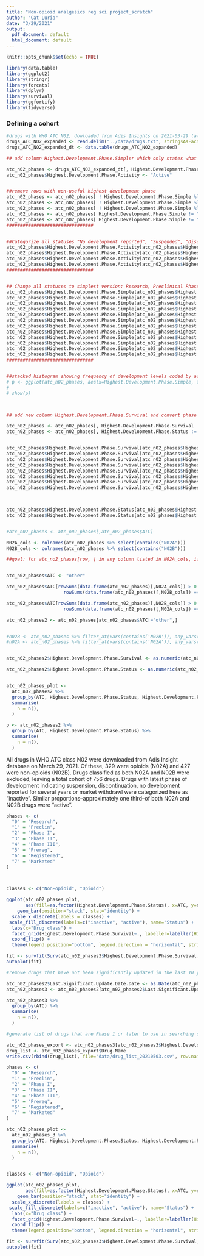 ```yaml
---
title: "Non-opioid analgesics reg sci project_scratch"
author: "Cat Luria"
date: "3/29/2021"
output:
  pdf_document: default
  html_document: default
---
```


```r
knitr::opts_chunk$set(echo = TRUE)

library(data.table)
library(ggplot2)
library(stringr)
library(forcats)
library(dplyr)
library(survival)
library(ggfortify)
library(tidyverse)


```

### Defining a cohort

```r

#drugs with WHO ATC N02, dowloaded from Adis Insights on 2021-03-29 (all indications)
drugs_ATC_NO2_expanded <- read.delim("../data/drugs.txt", stringsAsFactors=FALSE)
drugs_ATC_NO2_expanded_dt <- data.table(drugs_ATC_NO2_expanded)

```


```r

## add column Highest.Development.Phase.Simpler which only states what phase drug is in regardless of status and column Highest.Development.Phase.Activity that states whether development is active or inactive. "discontinued", "suspended", "no development reported", "withdrawl" all categorized as inactive.

atc_n02_phases <- drugs_ATC_NO2_expanded_dt[, Highest.Development.Phase.Simple := Highest.Development.Phase]
atc_n02_phases$Highest.Development.Phase.Activity <- "Active"


##remove rows with non-useful highest development phase
atc_n02_phases <- atc_n02_phases[ ! Highest.Development.Phase.Simple %like% "Unknown"]
atc_n02_phases <- atc_n02_phases[ ! Highest.Development.Phase.Simple %like% "\\(Clinical\\)"]
atc_n02_phases <- atc_n02_phases[ ! Highest.Development.Phase.Simple %like% "0"]
atc_n02_phases <- atc_n02_phases[ Highest.Development.Phase.Simple != "Discontinued"]
atc_n02_phases <- atc_n02_phases[ Highest.Development.Phase.Simple != "No development reported"]
################################


##Categorize all statuses "No development reported", "Suspended", "Discontinued", "Withdrawal" as "Inactive" 
atc_n02_phases$Highest.Development.Phase.Activity[atc_n02_phases$Highest.Development.Phase %like% "No development reported" ] <- "Inactive"
atc_n02_phases$Highest.Development.Phase.Activity[atc_n02_phases$Highest.Development.Phase %like% "Discontinued" ] <- "Inactive"
atc_n02_phases$Highest.Development.Phase.Activity[atc_n02_phases$Highest.Development.Phase %like% "Suspended" ] <- "Inactive"
atc_n02_phases$Highest.Development.Phase.Activity[atc_n02_phases$Highest.Development.Phase %like% "Withdrawal" ] <- "Inactive"
################################


## Change all statuses to simplest version: Research, Preclinical Phases I-III, Preregistration, Registered, and Marketed
atc_n02_phases$Highest.Development.Phase.Simple[atc_n02_phases$Highest.Development.Phase.Simple %like% "\\(Research\\)" ] <- "Research"
atc_n02_phases$Highest.Development.Phase.Simple[atc_n02_phases$Highest.Development.Phase.Simple %like% "\\(Preclinical\\)" ] <- "Preclinical"
atc_n02_phases$Highest.Development.Phase.Simple[atc_n02_phases$Highest.Development.Phase.Simple %like% "\\(I\\)" ] <- "Phase I"
atc_n02_phases$Highest.Development.Phase.Simple[atc_n02_phases$Highest.Development.Phase.Simple %like% "Phase I/II" ] <- "Phase I"
atc_n02_phases$Highest.Development.Phase.Simple[atc_n02_phases$Highest.Development.Phase.Simple %like% "\\(I/II\\)" ] <- "Phase I"
atc_n02_phases$Highest.Development.Phase.Simple[atc_n02_phases$Highest.Development.Phase.Simple %like% "Phase II/III" ] <- "Phase II"
atc_n02_phases$Highest.Development.Phase.Simple[atc_n02_phases$Highest.Development.Phase.Simple %like% "\\(II\\)" ] <- "Phase II"
atc_n02_phases$Highest.Development.Phase.Simple[atc_n02_phases$Highest.Development.Phase.Simple %like% "\\(II/III\\)" ] <- "Phase II"
atc_n02_phases$Highest.Development.Phase.Simple[atc_n02_phases$Highest.Development.Phase.Simple %like% "\\(III\\)" ] <- "Phase III"
atc_n02_phases$Highest.Development.Phase.Simple[atc_n02_phases$Highest.Development.Phase.Simple %like% "\\(Registered\\)" ] <- "Registered"
atc_n02_phases$Highest.Development.Phase.Simple[atc_n02_phases$Highest.Development.Phase.Simple %like% "\\(Preregistration\\)" ] <- "Preregistration"
atc_n02_phases$Highest.Development.Phase.Simple[atc_n02_phases$Highest.Development.Phase.Simple %like% "Withdrawal" ] <- "Marketed"
################################


##stacked histogram showing frequency of development levels coded by activity/inactivity
# p <- ggplot(atc_n02_phases, aes(x=Highest.Development.Phase.Simple, fill=Highest.Development.Phase.Activity)) + geom_histogram(stat="count") + coord_flip() +  scale_x_discrete(limits = c("Marketed", "Registered", "Preregistration", "Phase III", "Phase II", "Phase I", "Preclinical", "Research"))           
# 
# show(p)




```


```r


## add new column Highest.Development.Phase.Survival and convert phase from Highest.Development.Phase.Simple into a numeric score in order to generate "survival curve"

atc_n02_phases <- atc_n02_phases[, Highest.Development.Phase.Survival := Highest.Development.Phase.Simple]
atc_n02_phases <- atc_n02_phases[, Highest.Development.Phase.Status := Highest.Development.Phase.Activity]


atc_n02_phases$Highest.Development.Phase.Survival[atc_n02_phases$Highest.Development.Phase.Survival == "Research"] <- 0
atc_n02_phases$Highest.Development.Phase.Survival[atc_n02_phases$Highest.Development.Phase.Survival == "Preclinical"] <- 1
atc_n02_phases$Highest.Development.Phase.Survival[atc_n02_phases$Highest.Development.Phase.Survival == "Phase I"] <- 2
atc_n02_phases$Highest.Development.Phase.Survival[atc_n02_phases$Highest.Development.Phase.Survival == "Phase II"] <- 3
atc_n02_phases$Highest.Development.Phase.Survival[atc_n02_phases$Highest.Development.Phase.Survival == "Phase III"] <- 4
atc_n02_phases$Highest.Development.Phase.Survival[atc_n02_phases$Highest.Development.Phase.Survival == "Preregistration"] <- 5
atc_n02_phases$Highest.Development.Phase.Survival[atc_n02_phases$Highest.Development.Phase.Survival == "Registered"] <- 6
atc_n02_phases$Highest.Development.Phase.Survival[atc_n02_phases$Highest.Development.Phase.Survival == "Marketed"] <- 7
 


atc_n02_phases$Highest.Development.Phase.Status[atc_n02_phases$Highest.Development.Phase.Activity == "Active"] <- 1
atc_n02_phases$Highest.Development.Phase.Status[atc_n02_phases$Highest.Development.Phase.Activity == "Inactive"] <- 0     



```



```r

#atc_n02_phases <- atc_n02_phases[,atc_n02_phases$ATC]

N02A_cols <- colnames(atc_n02_phases %>% select(contains("N02A")))
N02B_cols <- colnames(atc_n02_phases %>% select(contains("N02B")))

##goal: for atc_no2_phases[row, ] in any column listed in N02A_cols, if 1+ columns has a "1", then atc_n02_phases$ATC[A=N02A,]


atc_n02_phases$ATC <- "other"

atc_n02_phases$ATC[rowSums(data.frame(atc_n02_phases)[,N02A_cols]) > 0 &
                     rowSums(data.frame(atc_n02_phases)[,N02B_cols]) == 0] <- "N02A"

atc_n02_phases$ATC[rowSums(data.frame(atc_n02_phases)[,N02B_cols]) > 0 &
                     rowSums(data.frame(atc_n02_phases)[,N02A_cols]) == 0] <- "N02B"

atc_n02_phases2 <- atc_n02_phases[atc_n02_phases$ATC!="other",]


#n02B <- atc_n02_phases %>% filter_at(vars(contains('N02B')), any_vars(. == 1))
#n02A <- atc_n02_phases %>% filter_at(vars(contains('N02A')), any_vars(. == 1))


atc_n02_phases2$Highest.Development.Phase.Survival <- as.numeric(atc_n02_phases2$Highest.Development.Phase.Survival)

atc_n02_phases2$Highest.Development.Phase.Status <- as.numeric(atc_n02_phases2$Highest.Development.Phase.Status)


atc_n02_phases_plot <- 
  atc_n02_phases2 %>%
  group_by(ATC, Highest.Development.Phase.Status, Highest.Development.Phase.Survival) %>%
  summarise(
    n = n(),
  )

p <- atc_n02_phases2 %>%
  group_by(ATC, Highest.Development.Phase.Status) %>%
  summarise(
    n = n(),
  )

```


All drugs in WHO ATC class N02 were downloaded from Adis Insight database on March 29, 2021. Of these, 329 were opioids (N02A) and 427 were non-opioids (N02B). Drugs classified as both N02A and N02B were excluded, leaving a total cohort of 756 drugs. Drugs with latest phase of development indicating suspension, discontinuation, no development reported for several years or market withdrawl were categorized here as "inactive". Similar proportions--approximately one third--of both N02A and N02B drugs were "active". 


```r

phases <- c(
  "0" = "Research",
  "1" = "Preclin",
  "2" = "Phase I",
  "3" = "Phase II",
  "4" = "Phase III",
  "5" = "Prereg",
  "6" = "Registered",
  "7" = "Marketed"
)



classes <- c("Non-opioid", "Opioid")

ggplot(atc_n02_phases_plot, 
       aes(fill=as.factor(Highest.Development.Phase.Status), x=ATC, y=n)) + 
    geom_bar(position="stack", stat="identity") +
  scale_x_discrete(labels = classes) + 
 scale_fill_discrete(labels=c("inactive", "active"), name="Status") +
  labs(x="Drug class") +
  facet_grid(Highest.Development.Phase.Survival~., labeller=labeller(Highest.Development.Phase.Survival=phases)) +
  coord_flip() +
  theme(legend.position="bottom", legend.direction = "horizontal", strip.text.y = element_text(angle=0))

```

```r


fit <- survfit(Surv(atc_n02_phases3$Highest.Development.Phase.Survival, atc_n02_phases3$Highest.Development.Phase.Status)~ATC, data = atc_n02_phases3)
autoplot(fit)

```

```r

#remove drugs that have not been significantly updated in the last 10 years

atc_n02_phases2$Last.Significant.Update.Date.Date <- as.Date(atc_n02_phases2$Last.Significant.Update.Date, "%d/%m/%Y")
atc_n02_phases3 <- atc_n02_phases2[atc_n02_phases2$Last.Significant.Update.Date.Date>="2011-05-01",]

atc_n02_phases3 %>%
  group_by(ATC) %>%
  summarise(
    n = n(),
  )

```

```r

#generate list of drugs that are Phase 1 or later to use in searching ct.gov

atc_n02_phases_export <- atc_n02_phases3[atc_n02_phases3$Highest.Development.Phase.Survival>=2,] 
drug_list <- atc_n02_phases_export$Drug.Name
write.csv(rbind(drug_list), file="data/drug_list_20210503.csv", row.names=FALSE)

```


```r

phases <- c(
  "0" = "Research",
  "1" = "Preclin",
  "2" = "Phase I",
  "3" = "Phase II",
  "4" = "Phase III",
  "5" = "Prereg",
  "6" = "Registered",
  "7" = "Marketed"
)

atc_n02_phases_plot <- 
  atc_n02_phases_3 %>%
  group_by(ATC, Highest.Development.Phase.Status, Highest.Development.Phase.Survival) %>%
  summarise(
    n = n(),
  )


classes <- c("Non-opioid", "Opioid")

ggplot(atc_n02_phases_plot, 
       aes(fill=as.factor(Highest.Development.Phase.Status), x=ATC, y=n)) + 
    geom_bar(position="stack", stat="identity") +
  scale_x_discrete(labels = classes) + 
 scale_fill_discrete(labels=c("inactive", "active"), name="Status") +
  labs(x="Drug class") +
  facet_grid(Highest.Development.Phase.Survival~., labeller=labeller(Highest.Development.Phase.Survival=phases)) +
  coord_flip() +
  theme(legend.position="bottom", legend.direction = "horizontal", strip.text.y = element_text(angle=0))

```

```r


fit <- survfit(Surv(atc_n02_phases3$Highest.Development.Phase.Survival, atc_n02_phases3$Highest.Development.Phase.Status)~ATC, data = atc_n02_phases3)
autoplot(fit)

```

